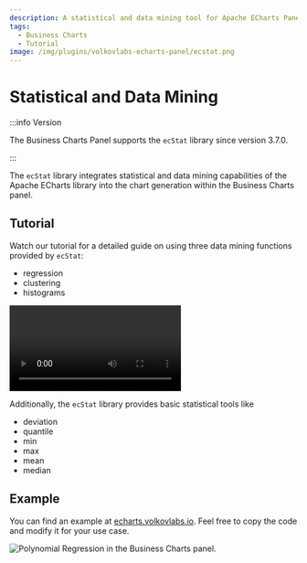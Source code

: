 ```yaml
---
description: A statistical and data mining tool for Apache ECharts Panel.
tags:
  - Business Charts
  - Tutorial
image: /img/plugins/volkovlabs-echarts-panel/ecstat.png
---
```



# Statistical and Data Mining

:::info Version

The Business Charts Panel supports the `ecStat` library since version 3.7.0.

:::

The `ecStat` library integrates statistical and data mining capabilities of the Apache ECharts library into the chart generation within the Business Charts panel.

## Tutorial

Watch our tutorial for a detailed guide on using three data mining functions provided by `ecStat`:

- regression
- clustering
- histograms

<Video
  src="https://www.youtube.com/embed/qfDrAW8-Mh8"
  title="Histograms, Clustering. Regression in the Business Charts panel."
/>

Additionally, the `ecStat` library provides basic statistical tools like

- deviation
- quantile
- min
- max
- mean
- median

## Example

You can find an example at [echarts.volkovlabs.io](https://echarts.volkovlabs.io/d/U332C4K4z/scatter?orgId=1&editPanel=10). Feel free to copy the code and modify it for your use case.

<Image
  title="Polynomial Regression in the Business Charts panel."
  src="/img/plugins/volkovlabs-echarts-panel/ecstat.png"
/>
